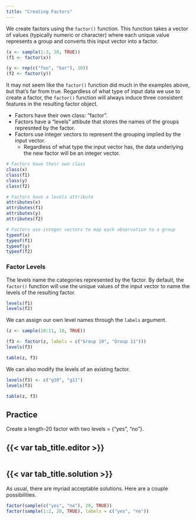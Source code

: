 ```yaml
---
title: "Creating Factors"
---
```


We create factors using the `factor()` function. This function takes a vector of values (typically numeric or
character) where each unique value represents a group and converts this input vector into a factor.

```r
(x <- sample(1:3, 20, TRUE))
(f1 <- factor(x))

(y <- rep(c("foo", "bar"), 10))
(f2 <- factor(y))
```

It may not seem like the `factor()` function did much in the examples above, but that's far from true. Regardless of
what type of input data we use to create a factor, the `factor()` function will always induce three consistent features
in the resulting factor object.

- Factors have their own class: "factor".
- Factors have a "levels" attibute that stores the names of the groups represnted by the factor.
- Factors use integer vectors to represent the grouping implied by the input vector.
   - Regardless of what type the input vector has, the data underlying the new factor will be an integer vector.

```r
# Factors have their own class
class(x)
class(f1)
class(y)
class(f2)

# Factors have a levels attribute
attributes(x)
attributes(f1)
attributes(y)
attributes(f2)

# Factors use integer vectors to map each observation to a group
typeof(x)
typeof(f1)
typeof(y)
typeof(f2)
```

### Factor Levels

The levels name the categories represented by the factor. By default, the `factor()` function will use the unique values
of the input vector to name the levels of the resulting factor.

```r
levels(f1)
levels(f2)
```

We can assign our own level names through the `labels` argument.

```r
(z <- sample(10:11, 10, TRUE))

(f3 <- factor(z, labels = c("Group 10", "Group 11")))
levels(f3)

table(z, f3)
```

We can also modify the levels of an existing factor.

```r
levels(f3) <- c("g10", "g11")
levels(f3)

table(z, f3)
```

::: practice 

## Practice

Create a length-20 factor with two levels = {"yes", "no"}.

:::: {.panel-tabset}

## {{< var tab_title.editor >}}

```webr-r

```

## {{< var tab_title.solution >}}

As usual, there are myriad acceptable solutions. Here are a couple possibilities.

```r
factor(sample(c("yes", "no"), 20, TRUE))
factor(sample(1:2, 20, TRUE), labels = c("yes", "no"))
```

::::

:::
